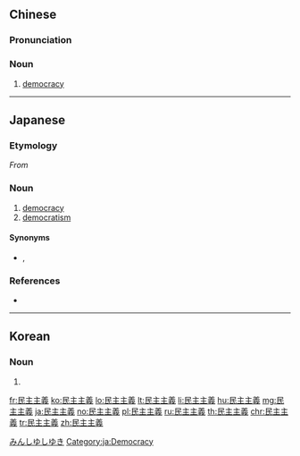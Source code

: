 {{also|民主主义}}
==Chinese==
{{zh-forms|s=民主主义|type=22}}

===Pronunciation===
{{zh-pron
|m=mínzhǔzhǔyì
|c=man4 zyu2 zyu2 ji6
|mn=bîn-chú-chú-gī
|cat=n
}}

===Noun===
{{zh-noun}}

# [[democracy]]

----

==Japanese==
{{ja-kanjitab|みん|しゅ|しゅ|ぎ|yomi=on}}

===Etymology===
''From'' {{suffix|民主|tr1=minshu|t1=[[democratic]]|主義|tr2=shugi|t2=-ism|lang=ja}}

===Noun===
{{ja-noun|みんしゅしゅぎ}}

# [[democracy]]
# [[democratism]]

====Synonyms====
* {{sense|democracy}} {{ja-r|民主制|みんしゅせい}}, {{ja-r|デモクラシー}}

===References===
* {{R:Meikyo}}

[[Category:ja:Forms of government|みんしゆしゆき]]
[[Category:ja:Democracy]]

----

==Korean==
{{ko-hanjatab}}

===Noun===
{{ko-noun|hj|hangeul=민주주의}}

# {{hanja form of|민주주의|[[democracy]]}}

[[fr:民主主義]]
[[ko:民主主義]]
[[lo:民主主義]]
[[lt:民主主義]]
[[li:民主主義]]
[[hu:民主主義]]
[[mg:民主主義]]
[[ja:民主主義]]
[[no:民主主義]]
[[pl:民主主義]]
[[ru:民主主義]]
[[th:民主主義]]
[[chr:民主主義]]
[[tr:民主主義]]
[[zh:民主主義]]